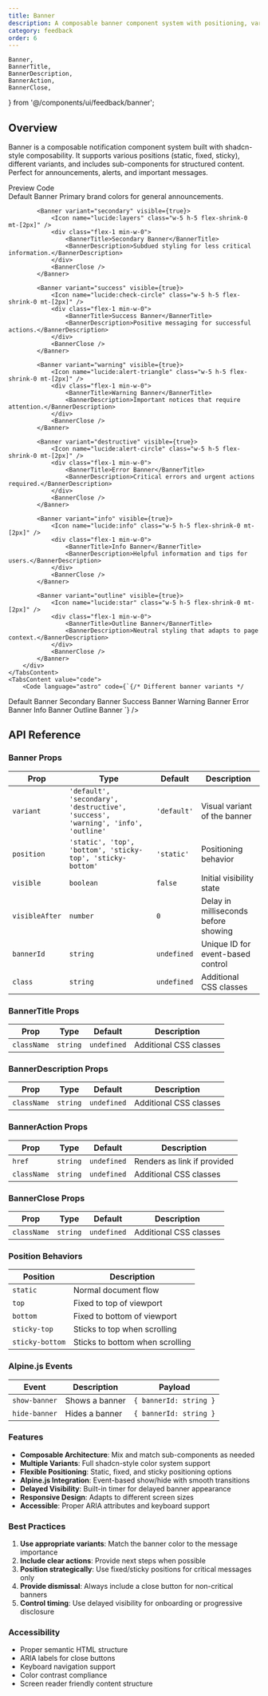 ```yaml
---
title: Banner
description: A composable banner component system with positioning, variants, and Alpine.js integration
category: feedback
order: 6
---
```


    Banner,
    BannerTitle,
    BannerDescription,
    BannerAction,
    BannerClose,
} from '@/components/ui/feedback/banner';

## Overview

Banner is a composable notification component system built with shadcn-style composability. It supports various positions (static, fixed, sticky), different variants, and includes sub-components for structured content. Perfect for announcements, alerts, and important messages.

<Tabs defaultValue="preview" class="h-auto">
    <TabsList variant="pills" slot="list">
        <TabsTrigger value="preview" variant="pills">Preview</TabsTrigger>
        <TabsTrigger value="code" variant="pills">Code</TabsTrigger>
    </TabsList>
    <TabsContent value="preview" preview class="space-y-4">
        <div class="space-y-4">
            <Banner variant="default" visible={true}>
                <Icon name="lucide:info" class="w-5 h-5 flex-shrink-0 mt-[2px]" />
                <div class="flex-1 min-w-0">
                    <BannerTitle>Default Banner</BannerTitle>
                    <BannerDescription>Primary brand colors for general announcements.</BannerDescription>
                </div>
                <BannerClose />
            </Banner>
            
            <Banner variant="secondary" visible={true}>
                <Icon name="lucide:layers" class="w-5 h-5 flex-shrink-0 mt-[2px]" />
                <div class="flex-1 min-w-0">
                    <BannerTitle>Secondary Banner</BannerTitle>
                    <BannerDescription>Subdued styling for less critical information.</BannerDescription>
                </div>
                <BannerClose />
            </Banner>
            
            <Banner variant="success" visible={true}>
                <Icon name="lucide:check-circle" class="w-5 h-5 flex-shrink-0 mt-[2px]" />
                <div class="flex-1 min-w-0">
                    <BannerTitle>Success Banner</BannerTitle>
                    <BannerDescription>Positive messaging for successful actions.</BannerDescription>
                </div>
                <BannerClose />
            </Banner>
            
            <Banner variant="warning" visible={true}>
                <Icon name="lucide:alert-triangle" class="w-5 h-5 flex-shrink-0 mt-[2px]" />
                <div class="flex-1 min-w-0">
                    <BannerTitle>Warning Banner</BannerTitle>
                    <BannerDescription>Important notices that require attention.</BannerDescription>
                </div>
                <BannerClose />
            </Banner>
            
            <Banner variant="destructive" visible={true}>
                <Icon name="lucide:alert-circle" class="w-5 h-5 flex-shrink-0 mt-[2px]" />
                <div class="flex-1 min-w-0">
                    <BannerTitle>Error Banner</BannerTitle>
                    <BannerDescription>Critical errors and urgent actions required.</BannerDescription>
                </div>
                <BannerClose />
            </Banner>
            
            <Banner variant="info" visible={true}>
                <Icon name="lucide:info" class="w-5 h-5 flex-shrink-0 mt-[2px]" />
                <div class="flex-1 min-w-0">
                    <BannerTitle>Info Banner</BannerTitle>
                    <BannerDescription>Helpful information and tips for users.</BannerDescription>
                </div>
                <BannerClose />
            </Banner>
            
            <Banner variant="outline" visible={true}>
                <Icon name="lucide:star" class="w-5 h-5 flex-shrink-0 mt-[2px]" />
                <div class="flex-1 min-w-0">
                    <BannerTitle>Outline Banner</BannerTitle>
                    <BannerDescription>Neutral styling that adapts to page context.</BannerDescription>
                </div>
                <BannerClose />
            </Banner>
        </div>
    </TabsContent>
    <TabsContent value="code">
        <Code language="astro" code={`{/* Different banner variants */
<Banner variant="default" visible={true}>
  <Icon name="lucide:info" />
  <BannerTitle>Default Banner</BannerTitle>
  <BannerClose />
</Banner>

<Banner variant="secondary" visible={true}>
    <Icon name="lucide:layers" />
    <BannerTitle>Secondary Banner</BannerTitle>
    <BannerClose />
</Banner>

<Banner variant="success" visible={true}>
    <Icon name="lucide:check-circle" />
    <BannerTitle>Success Banner</BannerTitle>
    <BannerClose />
</Banner>

<Banner variant="warning" visible={true}>
    <Icon name="lucide:alert-triangle" />
    <BannerTitle>Warning Banner</BannerTitle>
    <BannerClose />
</Banner>

<Banner variant="destructive" visible={true}>
    <Icon name="lucide:alert-circle" />
    <BannerTitle>Error Banner</BannerTitle>
    <BannerClose />
</Banner>

<Banner variant="info" visible={true}>
    <Icon name="lucide:info" />
    <BannerTitle>Info Banner</BannerTitle>
    <BannerClose />
</Banner>

<Banner variant="outline" visible={true}>
  <Icon name="lucide:star" />
  <BannerTitle>Outline Banner</BannerTitle>
  <BannerClose />
</Banner>`} />
    </TabsContent>
</Tabs>

## API Reference

### Banner Props

| Prop           | Type                                                                             | Default     | Description                          |
| -------------- | -------------------------------------------------------------------------------- | ----------- | ------------------------------------ |
| `variant`      | `'default', 'secondary', 'destructive', 'success', 'warning', 'info', 'outline'` | `'default'` | Visual variant of the banner         |
| `position`     | `'static', 'top', 'bottom', 'sticky-top', 'sticky-bottom'`                       | `'static'`  | Positioning behavior                 |
| `visible`      | `boolean`                                                                        | `false`     | Initial visibility state             |
| `visibleAfter` | `number`                                                                         | `0`         | Delay in milliseconds before showing |
| `bannerId`     | `string`                                                                         | `undefined` | Unique ID for event-based control    |
| `class`        | `string`                                                                         | `undefined` | Additional CSS classes               |

### BannerTitle Props

| Prop        | Type     | Default     | Description            |
| ----------- | -------- | ----------- | ---------------------- |
| `className` | `string` | `undefined` | Additional CSS classes |

### BannerDescription Props

| Prop        | Type     | Default     | Description            |
| ----------- | -------- | ----------- | ---------------------- |
| `className` | `string` | `undefined` | Additional CSS classes |

### BannerAction Props

| Prop        | Type     | Default     | Description                 |
| ----------- | -------- | ----------- | --------------------------- |
| `href`      | `string` | `undefined` | Renders as link if provided |
| `className` | `string` | `undefined` | Additional CSS classes      |

### BannerClose Props

| Prop        | Type     | Default     | Description            |
| ----------- | -------- | ----------- | ---------------------- |
| `className` | `string` | `undefined` | Additional CSS classes |

### Position Behaviors

| Position        | Description                     |
| --------------- | ------------------------------- |
| `static`        | Normal document flow            |
| `top`           | Fixed to top of viewport        |
| `bottom`        | Fixed to bottom of viewport     |
| `sticky-top`    | Sticks to top when scrolling    |
| `sticky-bottom` | Sticks to bottom when scrolling |

### Alpine.js Events

| Event         | Description    | Payload                |
| ------------- | -------------- | ---------------------- |
| `show-banner` | Shows a banner | `{ bannerId: string }` |
| `hide-banner` | Hides a banner | `{ bannerId: string }` |

### Features

- **Composable Architecture**: Mix and match sub-components as needed
- **Multiple Variants**: Full shadcn-style color system support
- **Flexible Positioning**: Static, fixed, and sticky positioning options
- **Alpine.js Integration**: Event-based show/hide with smooth transitions
- **Delayed Visibility**: Built-in timer for delayed banner appearance
- **Responsive Design**: Adapts to different screen sizes
- **Accessible**: Proper ARIA attributes and keyboard support

### Best Practices

1. **Use appropriate variants**: Match the banner color to the message importance
2. **Include clear actions**: Provide next steps when possible
3. **Position strategically**: Use fixed/sticky positions for critical messages only
4. **Provide dismissal**: Always include a close button for non-critical banners
5. **Control timing**: Use delayed visibility for onboarding or progressive disclosure

### Accessibility

- Proper semantic HTML structure
- ARIA labels for close buttons
- Keyboard navigation support
- Color contrast compliance
- Screen reader friendly content structure
